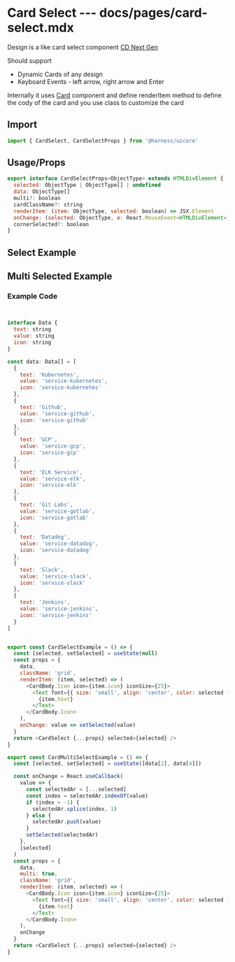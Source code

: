 # Card Select --- docs/pages/card-select.mdx


Design is a like card select component [CD Next Gen](https://harness.atlassian.net/wiki/spaces/UI/pages/668205796/Radio+Button+Select)

Should support

- Dynamic Cards of any design
- Keyboard Events - left arrow, right arrow and Enter

Internally it uses [Card](/card) component and define renderItem method to define the cody of the card and you use class to customize the card

## Import

```js
import { CardSelect, CardSelectProps } from '@harness/uicore'
```

## Usage/Props

```js
export interface CardSelectProps<ObjectType> extends HTMLDivElement {
  selected: ObjectType | ObjectType[] | undefined
  data: ObjectType[]
  multi?: boolean
  cardClassName?: string
  renderItem: (item: ObjectType, selected: boolean) => JSX.Element
  onChange: (selected: ObjectType, e: React.MouseEvent<HTMLDivElement>) => void
  cornerSelected?: boolean
}
```

## Select Example

<CardSelectExample />

## Multi Selected Example

<CardMultiSelectExample />

### Example Code

```js


interface Data {
  text: string
  value: string
  icon: string
}

const data: Data[] = [
  {
    text: 'Kubernetes',
    value: 'service-kubernetes',
    icon: 'service-kubernetes'
  },
  {
    text: 'Github',
    value: 'service-github',
    icon: 'service-github'
  },
  {
    text: 'GCP',
    value: 'service-gcp',
    icon: 'service-gcp'
  },
  {
    text: 'ELK Service',
    value: 'service-elk',
    icon: 'service-elk'
  },
  {
    text: 'Git Labs',
    value: 'service-gotlab',
    icon: 'service-gotlab'
  },
  {
    text: 'Datadog',
    value: 'service-datadog',
    icon: 'service-datadog'
  },
  {
    text: 'Slack',
    value: 'service-slack',
    icon: 'service-slack'
  },
  {
    text: 'Jenkins',
    value: 'service-jenkins',
    icon: 'service-jenkins'
  }
]


export const CardSelectExample = () => {
  const [selected, setSelected] = useState(null)
  const props = {
    data,
    className: 'grid',
    renderItem: (item, selected) => (
      <CardBody.Icon icon={item.icon} iconSize={25}>
        <Text font={{ size: 'small', align: 'center', color: selected ? 'var(--grey-900)' : 'var(--grey-350)' }}>
          {item.text}
        </Text>
      </CardBody.Icon>
    ),
    onChange: value => setSelected(value)
  }
  return <CardSelect {...props} selected={selected} />
}

export const CardMultiSelectExample = () => {
  const [selected, setSelected] = useState([data[2], data[4]])

  const onChange = React.useCallback(
    value => {
      const selectedAr = [...selected]
      const index = selectedAr.indexOf(value)
      if (index > -1) {
        selectedAr.splice(index, 1)
      } else {
        selectedAr.push(value)
      }
      setSelected(selectedAr)
    },
    [selected]
  )
  const props = {
    data,
    multi: true,
    className: 'grid',
    renderItem: (item, selected) => (
      <CardBody.Icon icon={item.icon} iconSize={25}>
        <Text font={{ size: 'small', align: 'center', color: selected ? 'var(--grey-900)' : 'var(--grey-350)' }}>
          {item.text}
        </Text>
      </CardBody.Icon>
    ),
    onChange
  }
  return <CardSelect {...props} selected={selected} />
}
```
